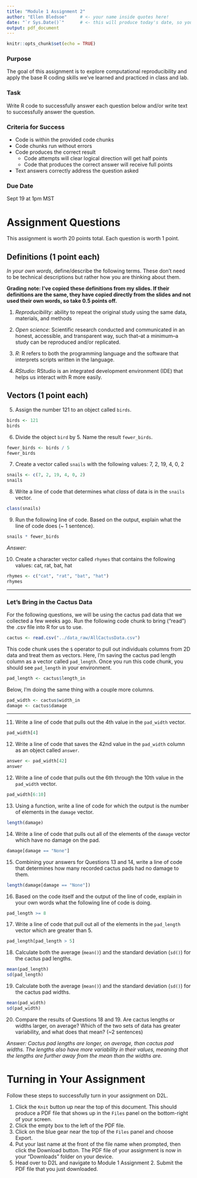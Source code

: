 ```yaml
---
title: "Module 1 Assignment 2"
author: "Ellen Bledsoe"     # <- your name inside quotes here!
date: "`r Sys.Date()`"      # <- this will produce today's date, so you can leave it
output: pdf_document
---
```


```r
knitr::opts_chunk$set(echo = TRUE)
```

### Purpose

The goal of this assignment is to explore computational reproducibility and apply the base R coding skills we've learned and practiced in class and lab.

### Task

Write R code to successfully answer each question below and/or write text to successfully answer the question.

### Criteria for Success

-   Code is within the provided code chunks
-   Code chunks run without errors
-   Code produces the correct result
    -   Code attempts will clear logical direction will get half points
    -   Code that produces the correct answer will receive full points
-   Text answers correctly address the question asked

### Due Date

Sept 19 at 1pm MST

# Assignment Questions

This assignment is worth 20 points total. Each question is worth 1 point.

## Definitions (1 point each)

*In your own words*, define/describe the following terms. These don't need to be technical descriptions but rather how you are thinking about them.

**Grading note: I've copied these definitions from my slides. If their definitions are the same, they have copied directly from the slides and not used their own words, so take 0.5 points off.**

1.  *Reproducibility*: ability to repeat the original study using the same data, materials, and methods

2.  *Open science*: Scientific research conducted and communicated in an honest, accessible, and transparent way, such that--at a minimum--a study can be reproduced and/or replicated.

3.  *R*: R refers to both the programming language and the software that interprets scripts written in the language.

4.  *RStudio*: RStudio is an integrated development environment (IDE) that helps us interact with R more easily.

## Vectors (1 point each)

5.  Assign the number 121 to an object called `birds`.

```r
birds <- 121
birds
```

6.  Divide the object `bird` by 5. Name the result `fewer_birds`.

```r
fewer_birds <- birds / 5
fewer_birds
```

7.  Create a vector called `snails` with the following values: 7, 2, 19, 4, 0, 2

```r
snails <- c(7, 2, 19, 4, 0, 2)
snails
```

8.  Write a line of code that determines what *class* of data is in the `snails` vector.

```r
class(snails)
```

9.  Run the following line of code. Based on the output, explain what the line of code does (\~ 1 sentence).

```r
snails * fewer_birds
```

*Answer:*

10. Create a character vector called `rhymes` that contains the following values: cat, rat, bat, hat

```r
rhymes <- c("cat", "rat", "bat", "hat")
rhymes
```

------------------------------------------------------------------------

### Let's Bring in the Cactus Data

For the following questions, we will be using the cactus pad data that we collected a few weeks ago. Run the following code chunk to bring ("read") the .csv file into R for us to use.

```r
cactus <- read.csv("../data_raw/AllCactusData.csv")
```

This code chunk uses the `$` operator to pull out individuals columns from 2D data and treat them as vectors. Here, I'm saving the cactus pad length column as a vector called `pad_length`. Once you run this code chunk, you should see `pad_length` in your environment.

```r
pad_length <- cactus$length_in
```

Below, I'm doing the same thing with a couple more columns.

```r
pad_width <- cactus$width_in
damage <- cactus$damage
```

------------------------------------------------------------------------

11. Write a line of code that pulls out the 4th value in the `pad_width` vector.

```r
pad_width[4]
```

12. Write a line of code that saves the 42nd value in the `pad_width` column as an object called `answer`.

```r
answer <- pad_width[42]
answer
```

12. Write a line of code that pulls out the 6th through the 10th value in the `pad_width` vector.

```r
pad_width[6:10]
```

13. Using a function, write a line of code for which the output is the number of elements in the `damage` vector.

```r
length(damage)
```

14. Write a line of code that pulls out all of the elements of the `damage` vector which have no damage on the pad.

```r
damage[damage == "None"]
```

15. Combining your answers for Questions 13 and 14, write a line of code that determines how many recorded cactus pads had no damage to them.

```r
length(damage[damage == "None"])
```

16. Based on the code itself and the output of the line of code, explain in your own words what the following line of code is doing.

```r
pad_length >= 8
```

17. Write a line of code that pull out all of the elements in the `pad_length` vector which are greater than 5.

```r
pad_length[pad_length > 5]
```

18. Calculate both the average (`mean()`) and the standard deviation (`sd()`) for the cactus pad lengths.

```r
mean(pad_length)
sd(pad_length)
```

19. Calculate both the average (`mean()`) and the standard deviation (`sd()`) for the cactus pad widths.

```r
mean(pad_width)
sd(pad_width)
```

20. Compare the results of Questions 18 and 19. Are cactus lengths or widths larger, on average? Which of the two sets of data has greater variability, and what does that mean? (\~2 sentences)

*Answer: Cactus pad lengths are longer, on average, than cactus pad widths. The lengths also have more variability in their values, meaning that the lengths are further away from the mean than the widths are.*

# Turning in Your Assignment

Follow these steps to successfully turn in your assignment on D2L.

1.  Click the `Knit` button up near the top of this document. This should produce a PDF file that shows up in the `Files` panel on the bottom-right of your screen.
2.  Click the empty box to the left of the PDF file.
3.  Click on the blue gear near the top of the `Files` panel and choose Export.
4.  Put your last name at the front of the file name when prompted, then click the Download button. The PDF file of your assignment is now in your "Downloads" folder on your device.
5.  Head over to D2L and navigate to Module 1 Assignment 2. Submit the PDF file that you just downloaded.
